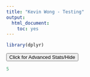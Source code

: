 ```yaml
---
title: "Kevin Wong - Testing"
output:
  html_document:
    toc: yes
---
```


```r
library(dplyr)
```




<script>
function myFunction() {
  var x = document.getElementById("myDIV");
  if (x.style.display === "none") {
    x.style.display = "block";
  } else {
    x.style.display = "none";
  }
}
</script>



<button onclick="myFunction()"> Click for Advanced Stats/Hide </button>  
<div id="myDIV" class="collapse">  

```r
5
```

</div>

